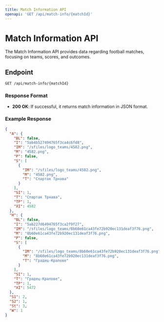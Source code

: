 ```yaml
---
title: Match Information API
openapi: 'GET /api/match-info/{matchId}'
---
```


# Match Information API

The Match Information API provides data regarding football matches, focusing on teams, scores, and outcomes.

## Endpoint

`GET /api/match-info/{matchId}`

### Response Format

- **200 OK**: If successful, it returns match information in JSON format.

### Example Response

```json
{
  "A": {
    "BL": false,
    "I": "5ab4b527494765f3ca4c6fd8",
    "IM": "/sfiles/logo_teams/4582.png",
    "M": "4582.png",
    "P": false,
    "S": [
      {
        "IM": "/sfiles/logo_teams/4582.png",
        "M": "4582.png",
        "T": "Спартак Трнава"
      }
    ],
    "SI": 1,
    "T": "Спартак Трнава",
    "TP": 1,
    "XI": 4582
  },
  "H": {
    "BL": false,
    "I": "5ab227d6494765f3ca2f9f27",
    "IM": "/sfiles/logo_teams/8b60e61ca43fe72b920ec131deaf3f76.png",
    "M": "8b60e61ca43fe72b920ec131deaf3f76.png",
    "P": false,
    "S": [
      {
        "IM": "/sfiles/logo_teams/8b60e61ca43fe72b920ec131deaf3f76.png",
        "M": "8b60e61ca43fe72b920ec131deaf3f76.png",
        "T": "Градец-Кралове"
      }
    ],
    "SI": 1,
    "T": "Градец-Кралове",
    "TP": 1,
    "XI": 5472
  },
  "S1": 2,
  "S2": 1,
  "St": 3,
  "W": 1
}
